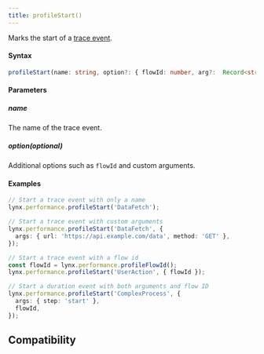 ```yaml
---
title: profileStart()
---
```


Marks the start of a [trace event](https://perfetto.dev/docs/instrumentation/track-events).

#### Syntax

```typescript
profileStart(name: string, option?: { flowId: number, arg?:  Record<string, string>}): void;
```

#### Parameters

##### name

The name of the trace event.

##### option(optional)

Additional options such as `flowId` and custom arguments.

#### Examples

```typescript
// Start a trace event with only a name
lynx.performance.profileStart('DataFetch');

// Start a trace event with custom arguments
lynx.performance.profileStart('DataFetch', {
  args: { url: 'https://api.example.com/data', method: 'GET' },
});

// Start a trace event with a flow id
const flowId = lynx.performance.profileFlowId();
lynx.performance.profileStart('UserAction', { flowId });

// Start a duration event with both arguments and flow ID
lynx.performance.profileStart('ComplexProcess', {
  args: { step: 'start' },
  flowId,
});
```

## Compatibility


<LegacyCompatTable metadata="lynx-api/lynx/performance" />
